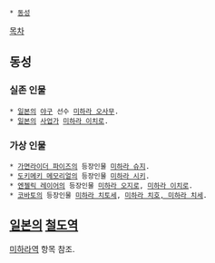 * [[동성]]

[[목차]]

== 동성 ==
=== 실존 인물 ===
 * [[일본]]의 [[야구]] 선수 [[미하라 오사무]].
 * [[일본]]의 [[사업가]] [[미하라 이치로]].

=== 가상 인물 ===
 * [[가면라이더 파이즈]]의 등장인물 [[미하라 슈지]].
 * [[도키메키 메모리얼]]의 등장인물 [[미하라 시키]].
 * [[엔젤릭 레이어]]의 등장인물 [[미하라 오지로]], [[미하라 이치로]].
 * [[코바토]]의 등장인물 [[미하라 치토세]], [[미하라 치호, 미하라 치세]].

== [[일본]]의 [[철도역]] ==
[[미하라역]] 항목 참조.
